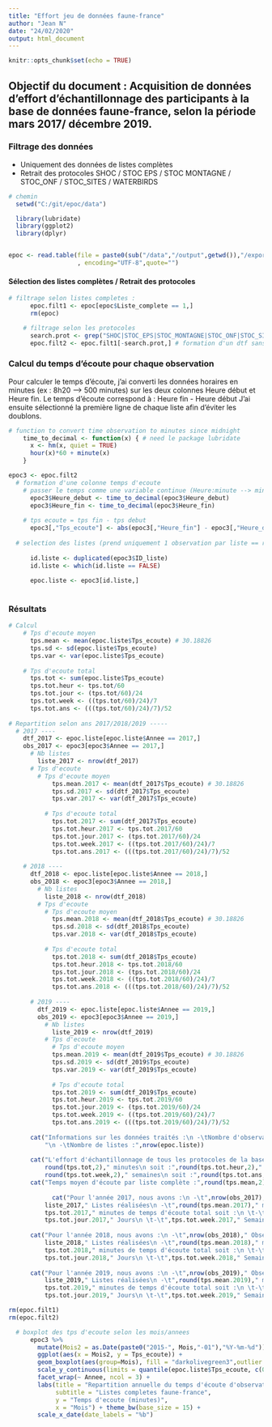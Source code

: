 ```yaml
---
title: "Effort jeu de données faune-france"
author: "Jean N"
date: "24/02/2020"
output: html_document
---
```


```r
knitr::opts_chunk$set(echo = TRUE)
```

## Objectif du document : Acquisition de données d'effort d'échantillonnage des participants à la base de données faune-france, selon la période mars 2017/ décembre 2019.

### Filtrage des données
  + Uniquement des données de listes complètes
  + Retrait des protocoles SHOC / STOC EPS / STOC MONTAGNE / STOC_ONF / STOC_SITES / WATERBIRDS

```r
# chemin
  setwd("C:/git/epoc/data")

  library(lubridate)
  library(ggplot2)
  library(dplyr)


epoc <- read.table(file = paste0(sub("/data","/output",getwd()),"/export_2017_2019.txt"),header=T,sep="\t", dec=","
                   , encoding="UTF-8",quote="")

```

#### Sélection des listes complètes / Retrait des protocoles

```r
# filtrage selon listes completes :
      epoc.filt1 <- epoc[epoc$Liste_complete == 1,]
      rm(epoc)

    # filtrage selon les protocoles
      search.prot <- grep("SHOC|STOC_EPS|STOC_MONTAGNE|STOC_ONF|STOC_SITES|WATERBIRDS",epoc.filt1$Protocole) # Selection des lignes contenant les protocoles a retirer
      epoc.filt2 <- epoc.filt1[-search.prot,] # formation d'un dtf sans les lignes selectionnees
```

### Calcul du temps d'écoute pour chaque observation
Pour calculer le temps d'écoute, j'ai converti les données horaires en minutes (ex : 8h20 --> 500 minutes) sur les deux colonnes Heure début et Heure fin. 
Le temps d'écoute correspond à : Heure fin - Heure début
J'ai ensuite sélectionné la première ligne de chaque liste afin d'éviter les doublons.
```r
# function to convert time observation to minutes since midnight
    time_to_decimal <- function(x) { # need le package lubridate
      x <- hm(x, quiet = TRUE)
      hour(x)*60 + minute(x)
    }

epoc3 <- epoc.filt2
  # formation d'une colonne temps d'ecoute
    # passer le temps comme une variable continue (Heure:minute --> minutes)
      epoc3$Heure_debut <- time_to_decimal(epoc3$Heure_debut) 
      epoc3$Heure_fin <- time_to_decimal(epoc3$Heure_fin)
      
    # tps ecoute = tps fin - tps debut
      epoc3[,"Tps_ecoute"] <- abs(epoc3[,"Heure_fin"] - epoc3[,"Heure_debut"]) # valeur absolue 
      
  # selection des listes (prend uniquement 1 observation par liste == retrait des doublons)
      
      id.liste <- duplicated(epoc3$ID_liste)
      id.liste <- which(id.liste == FALSE)
      
      epoc.liste <- epoc3[id.liste,]
      
```

### Résultats

```r
# Calcul
    # Tps d'ecoute moyen
      tps.mean <- mean(epoc.liste$Tps_ecoute) # 30.18826
      tps.sd <- sd(epoc.liste$Tps_ecoute)
      tps.var <- var(epoc.liste$Tps_ecoute)
      
    # Tps d'ecoute total
      tps.tot <- sum(epoc.liste$Tps_ecoute)
      tps.tot.heur <- tps.tot/60
      tps.tot.jour <- (tps.tot/60)/24
      tps.tot.week <- ((tps.tot/60)/24)/7
      tps.tot.ans <- (((tps.tot/60)/24)/7)/52
      
# Repartition selon ans 2017/2018/2019 -----
  # 2017 ----
    dtf_2017 <- epoc.liste[epoc.liste$Annee == 2017,]
    obs_2017 <- epoc3[epoc3$Annee == 2017,]
      # Nb listes
        liste_2017 <- nrow(dtf_2017)
      # Tps d'ecoute
        # Tps d'ecoute moyen
            tps.mean.2017 <- mean(dtf_2017$Tps_ecoute) # 30.18826
            tps.sd.2017 <- sd(dtf_2017$Tps_ecoute)
            tps.var.2017 <- var(dtf_2017$Tps_ecoute)
            
          # Tps d'ecoute total
            tps.tot.2017 <- sum(dtf_2017$Tps_ecoute)
            tps.tot.heur.2017 <- tps.tot.2017/60
            tps.tot.jour.2017 <- (tps.tot.2017/60)/24
            tps.tot.week.2017 <- ((tps.tot.2017/60)/24)/7
            tps.tot.ans.2017 <- (((tps.tot.2017/60)/24)/7)/52 
            
    # 2018 ----
      dtf_2018 <- epoc.liste[epoc.liste$Annee == 2018,]
      obs_2018 <- epoc3[epoc3$Annee == 2018,]
        # Nb listes
          liste_2018 <- nrow(dtf_2018)
        # Tps d'ecoute
          # Tps d'ecoute moyen
            tps.mean.2018 <- mean(dtf_2018$Tps_ecoute) # 30.18826
            tps.sd.2018 <- sd(dtf_2018$Tps_ecoute)
            tps.var.2018 <- var(dtf_2018$Tps_ecoute)
            
          # Tps d'ecoute total
            tps.tot.2018 <- sum(dtf_2018$Tps_ecoute)
            tps.tot.heur.2018 <- tps.tot.2018/60
            tps.tot.jour.2018 <- (tps.tot.2018/60)/24
            tps.tot.week.2018 <- ((tps.tot.2018/60)/24)/7
            tps.tot.ans.2018 <- (((tps.tot.2018/60)/24)/7)/52 
      
      # 2019 ----
        dtf_2019 <- epoc.liste[epoc.liste$Annee == 2019,]
        obs_2019 <- epoc3[epoc3$Annee == 2019,]
          # Nb listes
            liste_2019 <- nrow(dtf_2019)
          # Tps d'ecoute
            # Tps d'ecoute moyen
            tps.mean.2019 <- mean(dtf_2019$Tps_ecoute) # 30.18826
            tps.sd.2019 <- sd(dtf_2019$Tps_ecoute)
            tps.var.2019 <- var(dtf_2019$Tps_ecoute)
            
            # Tps d'ecoute total
            tps.tot.2019 <- sum(dtf_2019$Tps_ecoute)
            tps.tot.heur.2019 <- tps.tot.2019/60
            tps.tot.jour.2019 <- (tps.tot.2019/60)/24
            tps.tot.week.2019 <- ((tps.tot.2019/60)/24)/7
            tps.tot.ans.2019 <- (((tps.tot.2019/60)/24)/7)/52    
        
      cat("Informations sur les données traités :\n -\tNombre d'observations :",nrow(epoc.filt2),
          "\n -\tNombre de listes :",nrow(epoc.liste))
      
      cat("L'effort d'échantillonnage de tous les protocoles de la base de données faune-france (en dehors des STOC, SHOC et WATERBIRDS) est de :\n",
          round(tps.tot,2)," minutes\n soit :",round(tps.tot.heur,2)," heures\n soit :",round(tps.tot.jour,2)," jours\n soit :",
          round(tps.tot.week,2)," semaines\n soit :",round(tps.tot.ans,2),"ans")
      cat("Temps moyen d'écoute par liste complète :",round(tps.mean,2))
      
            cat("Pour l'année 2017, nous avons :\n -\t",nrow(obs_2017)," Observations\n -\t",
          liste_2017," Listes réalisées\n -\t",round(tps.mean.2017)," minutes de temps d'écoute moyen\n -\t",
          tps.tot.2017," minutes de temps d'écoute total soit :\n \t-\t",round(tps.tot.heur.2017,2)," Heures\n \t-\t",
          tps.tot.jour.2017," Jours\n \t-\t",tps.tot.week.2017," Semaines\n \t-\t",tps.tot.ans.2017," Années")
      
      cat("Pour l'année 2018, nous avons :\n -\t",nrow(obs_2018)," Observations\n -\t",
          liste_2018," Listes réalisées\n -\t",round(tps.mean.2018)," minutes de temps d'écoute moyen\n -\t",
          tps.tot.2018," minutes de temps d'écoute total soit :\n \t-\t",round(tps.tot.heur.2018,2)," Heures\n \t-\t",
          tps.tot.jour.2018," Jours\n \t-\t",tps.tot.week.2018," Semaines\n \t-\t",tps.tot.ans.2018," Années")
      
      cat("Pour l'année 2019, nous avons :\n -\t",nrow(obs_2019)," Observations\n -\t",
          liste_2019," Listes réalisées\n -\t",round(tps.mean.2019)," minutes de temps d'écoute moyen\n -\t",
          tps.tot.2019," minutes de temps d'écoute total soit :\n \t-\t",round(tps.tot.heur.2019,2)," Heures\n \t-\t",
          tps.tot.jour.2019," Jours\n \t-\t",tps.tot.week.2019," Semaines\n \t-\t",tps.tot.ans.2019," Années")
```

```r
rm(epoc.filt1)
rm(epoc.filt2)

  # boxplot des tps d'ecoute selon les mois/annees
      epoc3 %>%
        mutate(Mois2 = as.Date(paste0("2015-", Mois,"-01"),"%Y-%m-%d")) %>%
        ggplot(aes(x = Mois2, y = Tps_ecoute)) +
        geom_boxplot(aes(group=Mois), fill = "darkolivegreen3",outlier.shape = NA) +
        scale_y_continuous(limits = quantile(epoc.liste$Tps_ecoute, c(0.1,0.90)))  +
        facet_wrap(~ Annee, ncol = 3) +
        labs(title = "Repartition annuelle du temps d'écoute d'observations",
             subtitle = "Listes completes faune-france",
             y = "Temps d'ecoute (minutes)",
             x = "Mois") + theme_bw(base_size = 15) +
        scale_x_date(date_labels = "%b")
```





















